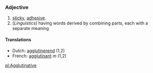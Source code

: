 ===Adjective===

# [[sticky]], [[adhesive]].
# (''Linguistics'') having words derived by combining parts, each with a separate meaning

====Translations====
*Dutch: [[agglutinerend]] (1,2)
*French: [[agglutinant]] ''m'' (1,2)

[[pl:Agglutinative]]
